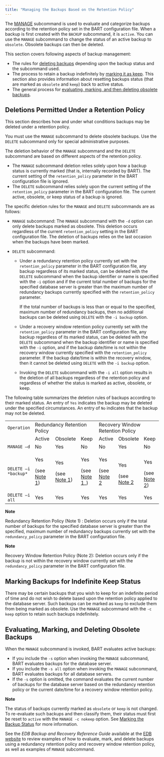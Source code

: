 ```yaml
---
title: "Managing the Backups Based on the Retention Policy"
---
```


<div id="managing_the_backups_based_on_the_retention_policy" class="registered_link"></div>

The [MANAGE](../03_basic_bart_subcommand_usage/07_manage/#manage) subcommand is used to evaluate and categorize backups according to the retention policy set in the BART configuration file. When a backup is first created with the `BACKUP` subcommand, it is `active`. You can use the `MANAGE` subcommand to change the status of an active backup to `obsolete`. Obsolete backups can then be deleted.

This section covers following aspects of backup management:

-   The rules for [deleting backups](#deletions_permitted_under_retention_policy) depending upon the backup status and the subcommand used.
-   The process to retain a backup indefinitely by [marking it as keep](#marking-backups-for-indefinite-keep-status). This section also provides information about resetting backups status (that are marked as `obsolete` and `keep`) back to active status.
-   The general process for [evaluating, marking, and then deleting obsolete backups](#evaluating-marking-and-deleting-obsolete-backups).

<div id="deletions_permitted_under_retention_policy" class="registered_link"></div>

## Deletions Permitted Under a Retention Policy

This section describes how and under what conditions backups may be deleted under a retention policy.

You must use the `MANAGE` subcommand to delete obsolete backups. Use the `DELETE` subcommand only for special administrative purposes.

The deletion behavior of the `MANAGE` subcommand and the `DELETE` subcommand are based on different aspects of the retention policy.

-   The `MANAGE` subcommand deletion relies solely upon how a backup status is currently marked (that is, internally recorded by BART). The current setting of the `retention_policy` parameter in the BART configuration file is ignored.
-   The `DELETE` subcommand relies solely upon the current setting of the `retention_policy` parameter in the BART configuration file. The current active, obsolete, or keep status of a backup is ignored.

The specific deletion rules for the `MANAGE` and `DELETE` subcommands are as follows:

-   `MANAGE` subcommand: The `MANAGE` subcommand with the `-d` option can only delete backups marked as obsolete. This deletion occurs regardless of the current `retention_policy` setting in the BART configuration file. The deletion of backups relies on the last occasion when the backups have been marked.
-   `DELETE` subcommand:

    -   Under a redundancy retention policy currently set with the `retention_policy` parameter in the BART configuration file, any backup regardless of its marked status, can be deleted with the `DELETE` subcommand when the backup identifier or name is specified with the `-i` option and if the current total number of backups for the specified database server is greater than the maximum number of redundancy backups currently specified with the `retention_policy` parameter.

        If the total number of backups is less than or equal to the specified, maximum number of redundancy backups, then no additional backups can be deleted using `DELETE` with the `-i backup` option.

    -   Under a recovery window retention policy currently set with the `retention_policy` parameter in the BART configuration file, any backup regardless of its marked status, can be deleted with the `DELETE` subcommand when the backup identifier or name is specified with the `-i` option, and if the backup date/time is not within the recovery window currently specified with the `retention_policy` parameter. If the backup date/time is within the recovery window, then it cannot be deleted using `DELETE` with the `-i backup` option.

    -   Invoking the `DELETE` subcommand with the `-i all` option results in the deletion of all backups regardless of the retention policy and regardless of whether the status is marked as active, obsolete, or keep.

The following table summarizes the deletion rules of backups according to their marked status. An entry of `Yes` indicates the backup may be deleted under the specified circumstances. An entry of `No` indicates that the backup may not be deleted.

<table>
	<colgroup>
		<col style="width: 10%" />
		<col style="width: 15%" />
		<col style="width: 17%" />
		<col style="width: 14%" />
		<col style="width: 13%" />
		<col style="width: 15%" />
		<col style="width: 13%" />
	</colgroup>
	<tbody>
		<tr class="odd">
			<td><code>Operation</code></td>
			<td colspan="3">Redundancy Retention Policy</td>
			<td colspan="3">Recovery Window Retention Policy</td>
		</tr>
		<tr class="even">
			<td></td>
			<td>Active</td>
			<td>Obsolete</td>
			<td>Keep</td>
			<td>Active</td>
			<td>Obsolete</td>
			<td>Keep</td>
		</tr>
		<tr class="odd">
			<td><code>MANAGE –d</code></td>
			<td>No</td>
			<td>Yes</td>
			<td>No</td>
			<td>No</td>
			<td>Yes</td>
			<td>No</td>
		</tr>
		<tr class="even">
			<td><code>DELETE –i *backup*</code></td>
			<td>
				<p>Yes</p>
				<p>(see <a href="#note1">Note 1</a>)</p>
			</td>
			<td>
				<p>Yes</p>
				<p>(see <a href="#note1">Note 1</a>)</p>
			</td>
			<td>
				<p>Yes</p>
				<p>(see <a href="#note1">Note 1</a>_)</p>
			</td>
			<td>
				<p>Yes</p>
				<p>(see <a href="#note2">Note 2</a></p>
			</td>
			<td>
				<p>Yes</p>
				(see <a href="#note2">Note 2</a>
			</td>
			<td>
				<p>Yes</p>
				(see <a href="#note2">Note 2</a>)
			</td>
		</tr>
		<tr class="odd">
			<td><code>DELETE –i all</code></td>
			<td>Yes</td>
			<td>Yes</td>
			<td>Yes</td>
			<td>Yes</td>
			<td>Yes</td>
			<td>Yes</td>
		</tr>
	</tbody>
</table>

<div id="note1" class="registered_link"></div>

<div class="note">

<div class="title">

**Note**

</div>

Redundancy Retention Policy (Note 1) : Deletion occurs only if the total number of backups for the specified database server is greater than the specified, maximum number of redundancy backups currently set with the `redundancy_policy` parameter in the BART configuration file.

</div>

<div id="note2" class="registered_link"></div>

<div class="note">

<div class="title">

**Note**

</div>

Recovery Window Retention Policy (Note 2): Deletion occurs only if the backup is not within the recovery window currently set with the `redundancy_policy` parameter in the BART configuration file.

</div>

<div id="marking_backups_for_indefinite_keep_status" class="registered_link"></div>

## Marking Backups for Indefinite Keep Status

There may be certain backups that you wish to keep for an indefinite period of time and do not wish to delete based upon the retention policy applied to the database server. Such backups can be marked as `keep` to exclude them from being marked as obsolete. Use the `MANAGE` subcommand with the `-c keep` option to retain such backups indefinitely.

<div id="evaluating_marking_and_deleting_obsolete_backups" class="registered_link"></div>

## Evaluating, Marking, and Deleting Obsolete Backups

When the `MANAGE` subcommand is invoked, BART evaluates active backups:

-   If you include the `-s` option when invoking the `MANAGE` subcommand, BART evaluates backups for the database server.
-   If you include the `-s all` option when invoking the `MANAGE` subcommand, BART evaluates backups for all database servers.
-   If the `-s` option is omitted, the command evaluates the current number of backups for the database server based on the redundancy retention policy or the current date/time for a recovery window retention policy.

<div class="note">

<div class="title">

**Note**

</div>

The status of backups currently marked as `obsolete` or `keep` is not changed. To re-evaluate such backups and then classify them, their status must first be reset to `active` with the `MANAGE -c nokeep` option. See [Marking the Backup Status](02_marking_the_backup_status/#marking_the_backup_status) for more information.

</div>

See the *EDB Backup and Recovery Reference Guide* available at the [EDB website](https://www.enterprisedb.com/edb-docs/) to review examples of how to evaluate, mark, and delete backups using a redundancy retention policy and recovery window retention policy, as well as examples of `MANAGE` subcommand.
